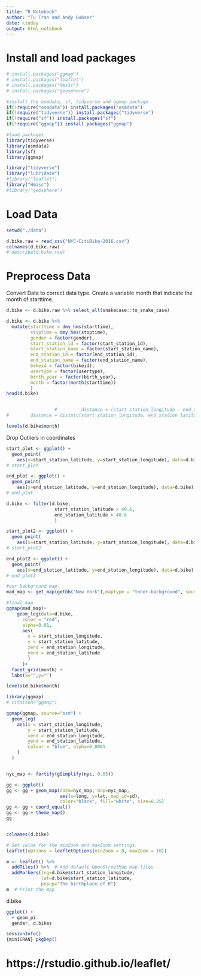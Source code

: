 ```yaml
---
title: "R Notebook"
author: "Tu Tran and Andy Gubser"
date: \today
output: html_notebook
---
```


# Install and load packages

```r
# install.packages("ggmap")
# install.packages("leaflet")
# install.packages("Hmisc")
# install.packages("geosphere")

#install the osmdata, sf, tidyverse and ggmap package
if(!require("osmdata")) install.packages("osmdata")
if(!require("tidyverse")) install.packages("tidyverse")
if(!require("sf")) install.packages("sf")
if(!require("ggmap")) install.packages("ggmap")

#load packages
library(tidyverse)
library(osmdata)
library(sf)
library(ggmap)

library("tidyverse")
library("lubridate")
#library("leaflet")
library("Hmisc")
#library("geosphere")


```



# Load Data

```r
setwd("./data")

d.bike.raw = read_csv("NYC-CitiBike-2016.csv")
colnames(d.bike.raw)
# describe(d.bike.raw)

```


# Preprocess Data

Convert Data to correct data type. Create a variable month that indicate the month of starttime. 

```r

d.bike <- d.bike.raw %>% select_all(snakecase::to_snake_case)

d.bike <- d.bike %>%
  mutate(starttime = dmy_hms(starttime),
         stoptime = dmy_hms(stoptime),
         gender = factor(gender),
         start_station_id = factor(start_station_id),
         start_station_name = factor(start_station_name),
         end_station_id = factor(end_station_id),
         end_station_name = factor(end_station_name),
         bikeid = factor(bikeid),
         usertype = factor(usertype),
         birth_year = factor(birth_year),
         month = factor(month(starttime))
         )
head(d.bike)


                  #         distance = (start_station_longitude - end_station_latitude)^2 / (start_station_latitude - end_station_latitude)^2)
#        distance = distm(c(start_station_longitude, end_station_latitude), c(start_station_latitude, end_station_latitude), fun = distHaversine)

levels(d.bike$month)


```


Drop Outliers in coordinates
```r

start_plot <- ggplot() +
  geom_point(
    aes(x=start_station_latitude, y=start_station_longitude), data=d.bike)
# start_plot

end_plot <- ggplot() +
  geom_point(
    aes(x=end_station_latitude, y=end_station_longitude), data=d.bike)
# end_plot

d.bike <- filter(d.bike, 
                  start_station_latitude > 40.6,
                  end_station_latitude > 40.6
                  )

start_plot2 <- ggplot() +
  geom_point(
    aes(x=start_station_latitude, y=start_station_longitude), data=d.bike)
# start_plot2

end_plot2 <- ggplot() +
  geom_point(
    aes(x=end_station_latitude, y=end_station_longitude), data=d.bike)
# end_plot2
```



```r
#our background map
mad_map <- get_map(getbb("New York"),maptype = "toner-background", source="stamen")

#final map
ggmap(mad_map)+ 
    geom_leg(data=d.bike,
      color = "red", 
      alpha=0.01, 
      aes(
        x = start_station_longitude, 
        y = start_station_latitude, 
        xend = end_station_longitude, 
        yend = end_station_latitude
        )
      )+
  facet_grid(month) +
  labs(x="",y="")

levels(d.bike$month)


```














```r
library(ggmap)
# citation("ggmap")

ggmap(ggmap, source="osm") + 
  geom_leg(
    aes(x = start_station_longitude, 
        y = start_station_latitude, 
        xend = end_station_longitude, 
        yend = end_station_latitude,
        colour = "blue", alpha=0.0001
    )
  )


nyc_map <- fortify(gSimplify(nyc, 0.05))

gg <- ggplot()
gg <- gg + geom_map(data=nyc_map, map=nyc_map,
                    aes(x=long, y=lat, map_id=id),
                    color="black", fill="white", size=0.25)
gg <- gg + coord_equal() 
gg <- gg + theme_map()
gg



```


```r
colnames(d.bike)


```

















```r
# Set value for the minZoom and maxZoom settings.
leaflet(options = leafletOptions(minZoom = 0, maxZoom = 18))

m <- leaflet() %>%
  addTiles() %>%  # Add default OpenStreetMap map tiles
  addMarkers(lng=d.bike$start_station_longitude, 
             lat=d.bike$start_station_latitude, 
             popup="The birthplace of R")
m  # Print the map

```

d.bike




```r
ggplot() + 
  + geom_pi
  gender, d.bikes
```



```r
sessionInfo()
{miniCRAN} pkgDep()

```


# https://rstudio.github.io/leaflet/